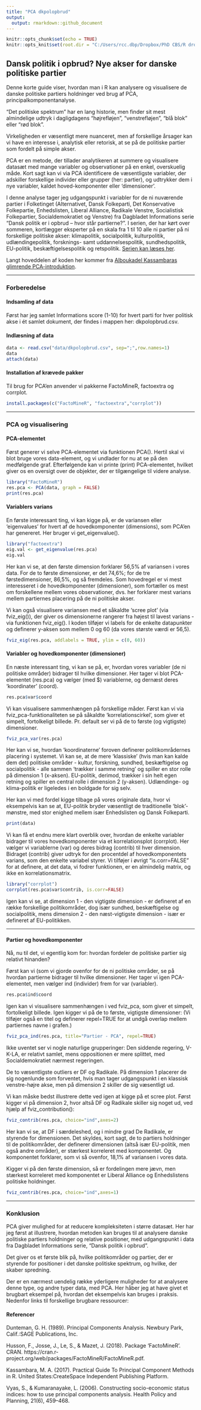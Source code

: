 ---
title: "PCA dkpolopbrud"
output:
  output: rmarkdown::github_document
---

```{r setup, include=FALSE}
knitr::opts_chunk$set(echo = TRUE)
knitr::opts_knit$set(root.dir = "C:/Users/rcc.dbp/Dropbox/PhD CBS/R dropbox/MCA")
```

## Dansk politik i opbrud? Nye akser for danske politiske partier

Denne korte guide viser, hvordan man i R kan analysere og visualisere de danske politiske partiers holdninger ved brug af PCA, principalkomponentanalyse. 

"Det politiske spektrum" har en lang historie, men finder sit mest almindelige udtryk i dagligdagens "højrefløjen", "venstrefløjen", "blå blok" eller "rød blok".

Virkeligheden er væsentligt mere nuanceret, men af forskellige årsager kan vi have en interesse i, analytisk eller retorisk, at se på de politiske partier som fordelt på simple akser.

PCA er en metode, der tillader analytikeren at summere og visualisere datasæt med mange variabler og observationer på en enkel, overskuelig måde. Kort sagt kan vi via PCA identificere de væsentligste variabler, der adskiller forskellige individer eller grupper (her: partier), og udtrykker dem i nye variabler, kaldet hoved-komponenter eller 'dimensioner'.

I denne analyse tager jeg udgangspunkt i variabler for de ni nuværende partier i Folketinget (Alternativet, Dansk Folkeparti, Det Konservative Folkepartie, Enhedslisten, Liberal Alliance, Radikale Venstre, Socialistisk Folkepartier, Socialdemokratiet og Venstre) fra Dagbladet Informations serie "Dansk politik er i opbrud – hvor står partierne?". I serien, der har kørt over sommeren, kortlægger eksperter på en skala fra 1 til 10 alle ni partier på ni forskellige politiske akser: klimapolitik, socialpolitik, kulturpolitik, udlændingepolitik, forsknings- samt uddannelsespolitik, sundhedspolitik, EU-politik, beskæftigelsespolitik og retspolitik. [Serien kan læses her](https://www.information.dk/serie/dansk-politik-opbrud-staar-partierne).

Langt hoveddelen af koden her kommer fra [Alboukadel Kassambaras glimrende PCA-introduktion](http://www.sthda.com/english/articles/31-principal-component-methods-in-r-practical-guide/112-pca-principal-component-analysis-essentials/).

***

### Forberedelse 




#### Indsamling af data

Først har jeg samlet Informations score (1-10) for hvert parti for hver politisk akse i ét samlet dokument, der findes i mappen her: dkpolopbrud.csv.

#### Indlæsning af data

```{r}
data <- read.csv("data/dkpolopbrud.csv", sep=";",row.names=1)
data
attach(data)
```

#### Installation af krævede pakker

Til brug for PCA'en anvender vi pakkerne FactoMineR, factoextra og corrplot.

```{r, eval=FALSE}
install.packages(c("FactoMineR", "factoextra","corrplot"))
```

***

### PCA og visualisering

#### PCA-elementet

Først generer vi selve PCA-elementet via funktionen PCA(). Hertil skal vi blot bruge vores data-element, og vi undlader for nu at se på den medfølgende graf. Efterfølgende kan vi printe (print) PCA-elementet, hvilket giver os en oversigt over de objekter, der er tilgængelige til videre analyse.

```{r,warning=FALSE}
library("FactoMineR")
res.pca <- PCA(data, graph = FALSE)
print(res.pca)
```

#### Variablers varians

En første interessant ting, vi kan kigge på, er de variansen eller 'eigenvalues' for hvert af de hovedkomponenter (dimensions), som PCA'en har genereret. Her bruger vi get_eigenvalue().

```{r,warning=FALSE}
library("factoextra")
eig.val <- get_eigenvalue(res.pca)
eig.val
```

Her kan vi se, at den første dimension forklarer 56,5% af variansen i vores data. For de to første dimensioner, er det 74,6%; for de tre førstedimensioner, 86,5%, og så fremdeles. Som hovedregel er vi mest interesseret i de hovedkomponenter (dimensioner), som fortæller os mest om forskellene mellem vores observationer, dvs. her forklarer mest varians mellem partiernes placering på de ni politiske akser.

Vi kan også visualisere variansen med et såkaldte 'scree plot' (via fviz_eig()), der giver os dimensionerne rangerer fra højest til lavest varians - via funktionen fviz_eig(). I koden tilføjer vi labels for de enkelte datapunkter og definerer y-aksen som mellem 0 og 60 (da vores største værdi er 56,5).

```{r}
fviz_eig(res.pca, addlabels = TRUE, ylim = c(0, 60))
```

#### Variabler og hovedkomponenter (dimensioner)

En næste interessant ting, vi kan se på, er, hvordan vores variabler (de ni politiske områder) bidrager til hvilke dimensioner. Her tager vi blot PCA-elementet (res.pca) og vælger (med $) variablerne, og dernæst deres 'koordinater' (coord).

```{r}
res.pca$var$coord
```

Vi kan visualisere sammenhængen på forskellige måder. Først kan vi via fviz_pca-funktionaliteten se på såkaldte 'korrelationscirkel', som giver et simpelt, fortolkeligt billede. Pr. default ser vi på de to første (og vigtigste) dimensioner.

```{r}
fviz_pca_var(res.pca)
```

Her kan vi se, hvordan 'koordinaterne' foroven definerer politikområdernes placering i systemet. Vi kan se, at de mere 'klassiske' (hvis man kan kalde dem det) politiske områder - kultur, forskning, sundhed, beskæftigelse og socialpolitik - alle sammen 'trækker i samme retning' og spiller en stor rolle på dimension 1 (x-aksen). EU-politik, derimod, trækker i sin helt egen retning og spiller en central rolle i dimension 2 (y-aksen). Udlændinge- og klima-politik er ligeledes i en boldgade for sig selv.

Her kan vi med fordel kigge tilbage på vores originale data, hvor vi eksempelvis kan se at, EU-politik bryder væsentligt de traditionelle 'blok'-mønstre, med stor enighed mellem især Enhedslisten og Dansk Folkeparti. 

```{r}
print(data)
```

Vi kan få et endnu mere klart overblik over, hvordan de enkelte variabler bidrager til vores hovedkomponenter via et korrelationsplot (corrplot). Her vælger vi variablerne (var) og deres bidrag (contrib) til hver dimension. Bidraget (contrib) giver udtryk for den procentdel af hovedkomponentets varians, som den enkelte variabel styrer. Vi tilføjer i øvrigt "is.corr=FALSE" for at definere, at det data, vi fodrer funktionen, er en almindelig matrix, og ikke en korrelationsmatrix.

```{r,warning=FALSE}
library("corrplot")
corrplot(res.pca$var$contrib, is.corr=FALSE)
```

Igen kan vi se, at dimension 1 - den vigtigste dimension - er defineret af en række forskellige politikområder, dog især sundhed, beskæftigelse og socialpolitik, mens dimension 2 - den næst-vigtigste dimension - især er defineret af EU-politikken. 

***

#### Partier og hovedkomponenter

Nå, nu til det, vi egentlig kom for: hvordan fordeler de politiske partier sig relativt hinanden?

Først kan vi (som vi gjorde ovenfor for de ni politiske områder, se på hvordan partierne bidrager til hvilke dimensioner. Her tager vi igen PCA-elementet, men vælger ind (individer) frem for var (variabler).

```{r}
res.pca$ind$coord
```

Igen kan vi visualisere sammenhængen i ved fviz_pca, som giver et simpelt, fortolkeligt billede. Igen kigger vi på de to første, vigtigste dimensioner: (Vi tilføjer også en titel og definerer repel=TRUE for at undgå overlap mellem partiernes navne i grafen.)

```{r}
fviz_pca_ind(res.pca, title="Partier - PCA", repel=TRUE)
```

Ikke uventet ser vi nogle naturlige grupperinger: Den siddende regering, V-K-LA, er relativt samlet, mens oppositionen er mere splittet, med Socialdemokratiet nærmest regeringen. 

De to væsentligste outliers er DF og Radikale. På dimension 1 placerer de sig nogenlunde som forventet, hvis man tager udgangspunkt i en klassisk venstre-højre akse, men på dimension 2 skiller de sig væsentligt ud.

Vi kan måske bedst illustrere dette ved igen at kigge på et scree plot. Først kigger vi på dimension 2, hvor altså DF og Radikale skiller sig noget ud, ved hjælp af fviz_contribution():

```{r}
fviz_contrib(res.pca, choice="ind",axes=2)
```

Her kan vi se, at DF i særdeleshed, og i mindre grad De Radikale, er styrende for dimensionen. Det skyldes, kort sagt, de to partiers holdninger til de politikområder, der definerer dimensionen (altså især EU-politik, men også andre områder), er stærkest korreleret med komponentet. Og komponentet forklarer, som vi så ovenfor, 18,1% af variansen i vores data.

Kigger vi på den første dimension, så er fordelingen mere jævn, men stærkest korreleret med komponentet er Liberal Alliance og Enhedslistens politiske holdninger.

```{r}
fviz_contrib(res.pca, choice="ind",axes=1)
```

***

### Konklusion

PCA giver mulighed for at reducere kompleksiteten i større datasæt. Her har jeg først at illustrere, hvordan metoden kan bruges til at analysere danske politiske partiers holdninger og relative positioner, med udgangspunkt i data fra Dagbladet Informations serie, "Dansk politik i opbrud".

Det giver os et første blik på, hvilke politikområder og partier, der er styrende for positioner i det danske politiske spektrum, og hvilke, der skaber spredning.

Der er en nærmest uendelig række yderligere muligheder for at analysere denne type, og andre typer data, med PCA. Her håber jeg at have givet et brugbart eksempel på, hvordan det eksempelvis kan bruges i praksis. Nedenfor links til forskellige brugbare ressourcer:

#### Referencer

Dunteman, G. H. (1989). Principal Components Analysis. Newbury Park, Calif.:SAGE Publications, Inc.

Husson, F., Josse, J., Le, S., & Mazet, J. (2018). Package ‘FactoMineR’. CRAN. https://cran.r-project.org/web/packages/FactoMineR/FactoMineR.pdf.

Kassambara, M. A. (2017). Practical Guide To Principal Component Methods in R. United States:CreateSpace Independent Publishing Platform.

Vyas, S., & Kumaranayake, L. (2006). Constructing socio-economic status indices: how to use principal components analysis. Health Policy and Planning, 21(6), 459–468.

